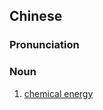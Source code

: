 {{also|化学能}}
==Chinese==
{{zh-forms|s=化学能|type=21}}

===Pronunciation===
{{zh-pron
|m=huàxuénéng
|c=faa3 hok6 nang4
|cat=n
}}

===Noun===
{{zh-noun}}

# [[chemical energy]]
